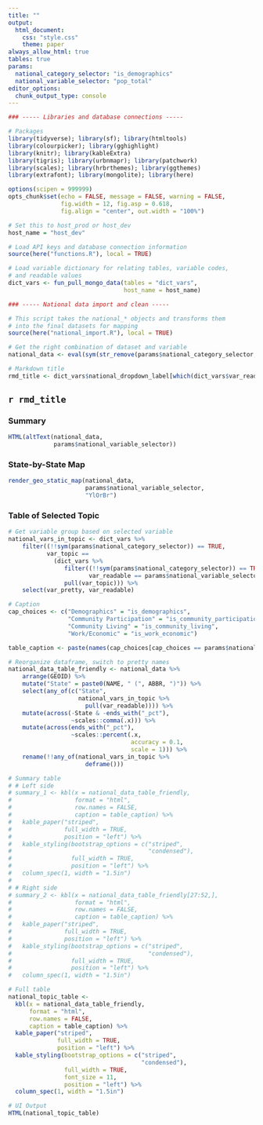 ```yaml
---
title: ""
output: 
  html_document:
    css: "style.css"
    theme: paper
always_allow_html: true
tables: true
params:
  national_category_selector: "is_demographics"
  national_variable_selector: "pop_total"
editor_options: 
  chunk_output_type: console
---
```


```r

### ----- Libraries and database connections ----- 

# Packages
library(tidyverse); library(sf); library(htmltools)
library(colourpicker); library(gghighlight)
library(knitr); library(kableExtra)
library(tigris); library(urbnmapr); library(patchwork)
library(scales); library(hrbrthemes); library(ggthemes)  
library(extrafont); library(mongolite); library(here)

options(scipen = 999999)
opts_chunk$set(echo = FALSE, message = FALSE, warning = FALSE,
               fig.width = 12, fig.asp = 0.618,
               fig.align = "center", out.width = "100%")

# Set this to host_prod or host_dev
host_name = "host_dev"

# Load API keys and database connection information
source(here("functions.R"), local = TRUE)

# Load variable dictionary for relating tables, variable codes,
# and readable values
dict_vars <- fun_pull_mongo_data(tables = "dict_vars", 
                                 host_name = host_name)

### ----- National data import and clean ----- 

# This script takes the national_* objects and transforms them
# into the final datasets for mapping
source(here("national_import.R"), local = TRUE)

# Get the right combination of dataset and variable
national_data <- eval(sym(str_remove(params$national_category_selector, "^is_")))

# Markdown title
rmd_title <- dict_vars$national_dropdown_label[which(dict_vars$var_readable == params$national_variable_selector)][1]

```

## `r rmd_title`

### Summary

```r

HTML(altText(national_data, 
             params$national_variable_selector))

```

### State-by-State Map

```r

render_geo_static_map(national_data, 
                      params$national_variable_selector, 
                      "YlOrBr")

```

\newpage

### Table of Selected Topic

```r

# Get variable group based on selected variable
national_vars_in_topic <- dict_vars %>% 
    filter((!!sym(params$national_category_selector)) == TRUE,
           var_topic ==
             (dict_vars %>% 
                filter((!!sym(params$national_category_selector)) == TRUE,
                       var_readable == params$national_variable_selector) %>% 
                pull(var_topic))) %>% 
    select(var_pretty, var_readable)

# Caption
cap_choices <- c("Demographics" = "is_demographics", 
                 "Community Participation" = "is_community_participation", 
                 "Community Living" = "is_community_living", 
                 "Work/Economic" = "is_work_economic")

table_caption <- paste(names(cap_choices[cap_choices == params$national_category_selector]), "Table")

# Reorganize dataframe, switch to pretty names
national_data_table_friendly <- national_data %>%
    arrange(GEOID) %>% 
    mutate("State" = paste0(NAME, " (", ABBR, ")")) %>% 
    select(any_of(c("State",
                    national_vars_in_topic %>% 
                      pull(var_readable)))) %>% 
    mutate(across(-State & -ends_with("_pct"),
                  ~scales::comma(.x))) %>% 
    mutate(across(ends_with("_pct"),
                  ~scales::percent(.x, 
                                   accuracy = 0.1,
                                   scale = 1))) %>% 
    rename(!!any_of(national_vars_in_topic %>% 
                      deframe()))

# Summary table
# # Left side
# summary_1 <- kbl(x = national_data_table_friendly,
#                  format = "html",
#                  row.names = FALSE,
#                  caption = table_caption) %>%
#   kable_paper("striped",
#               full_width = TRUE,
#               position = "left") %>% 
#   kable_styling(bootstrap_options = c("striped",
#                                       "condensed"),
#                 full_width = TRUE,
#                 position = "left") %>% 
#   column_spec(1, width = "1.5in")
# 
# # Right side
# summary_2 <- kbl(x = national_data_table_friendly[27:52,],
#                  format = "html",
#                  row.names = FALSE,
#                  caption = table_caption) %>%
#   kable_paper("striped",
#               full_width = TRUE,
#               position = "left") %>% 
#   kable_styling(bootstrap_options = c("striped",
#                                       "condensed"),
#                 full_width = TRUE,
#                 position = "left") %>% 
#   column_spec(1, width = "1.5in")

# Full table
national_topic_table <- 
  kbl(x = national_data_table_friendly,
      format = "html",
      row.names = FALSE,
      caption = table_caption) %>%
  kable_paper("striped",
              full_width = TRUE,
              position = "left") %>% 
  kable_styling(bootstrap_options = c("striped",
                                      "condensed"),
                full_width = TRUE,
                font_size = 11,
                position = "left") %>% 
  column_spec(1, width = "1.5in")

# UI Output
HTML(national_topic_table) 

```